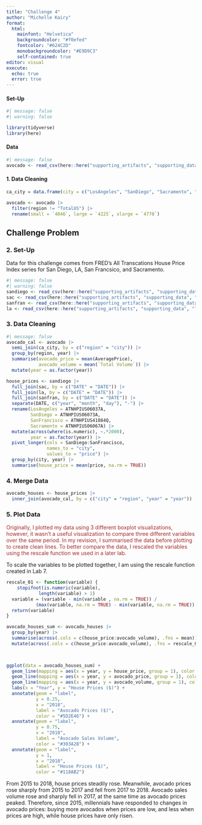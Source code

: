 ```yaml
---
title: "Challenge 4"
author: "Michelle Kairy"
format: 
  html:
    mainfont: "Helvetica"
    backgroundcolor: "#f0efed"
    fontcolor: "#624C2D"
    monobackgroundcolor: "#E9D9C3"
    self-contained: true
editor: visual
execute: 
  echo: true
  error: true
---
```


#### Set-Up

```r
#| message: false
#| warning: false

library(tidyverse)
library(here)
```

#### Data

```r
#| message: false
avocado <- read_csv(here::here("supporting_artifacts", "supporting_data", "avocado.csv"))
```

#### 1. Data Cleaning

```r
ca_city = data.frame(city = c("LosAngeles", "SanDiego", "Sacramento", "SanFrancisco"))

avocado <- avocado |>
  filter(region != "TotalUS") |>
  rename(small = `4046`, large = `4225`, xlarge = `4770`)

```

## Challenge Problem

### 2. Set-Up

Data for this challenge comes from FRED's All Transcations House Price Index series for San Diego, LA, San Francsico, and Sacramento.

```r
#| message: false
#| warning: false
sandiego <- read_csv(here::here("supporting_artifacts", "supporting_data", "sandiego.csv"))
sac <- read_csv(here::here("supporting_artifacts", "supporting_data", "sac.csv"))
sanfran <- read_csv(here::here("supporting_artifacts", "supporting_data", "sanfran.csv"))
la <- read_csv(here::here("supporting_artifacts", "supporting_data", "la.csv"))
```

### 3. Data Cleaning

```r
#| message: false
avocado_cal <- avocado |>
  semi_join(ca_city, by = c("region" = "city")) |>
  group_by(region, year) |>
  summarise(avocado_price = mean(AveragePrice),
            avocado_volume = mean(`Total Volume`)) |>
  mutate(year = as.factor(year))

house_prices <- sandiego |>
  full_join(sac, by = c("DATE" = "DATE")) |>
  full_join(la, by = c("DATE" = "DATE")) |>
  full_join(sanfran, by = c("DATE" = "DATE")) |>
  separate(DATE, c("year", "month", "day"), "-") |>
  rename(LosAngeles = ATNHPIUS06037A,
         SanDiego = ATNHPIUS06073A,
         SanFrancisco = ATNHPIUS41884Q,
         Sacramento = ATNHPIUS06067A) |>
  mutate(across(where(is.numeric), ~.*2000),
         year = as.factor(year)) |>
  pivot_longer(cols = SanDiego:SanFrancisco,
               names_to = "city",
               values_to = "price") |>
  group_by(city, year) |>
  summarise(house_price = mean(price, na.rm = TRUE))

```

### 4. Merge Data

```r
avocado_houses <- house_prices |>
  inner_join(avocado_cal, by = c("city" = "region", "year" = "year"))
```

### 5. Plot Data

[Originally, I plotted my data using 3 different boxplot visualizations, however, it wasn't a useful visualization to compare three different variables over the same period. In my revision, I summarised the data before plotting to create clean lines. To better compare the data, I rescaled the variables using the rescale function we used in a later lab.]{style="color: brown;"}

To scale the variables to be plotted together, I am using the rescale function created in Lab 7.

```r
rescale_01 <- function(variable) {
    stopifnot(is.numeric(variable),
            length(variable) > 1)
  variable = (variable - min(variable , na.rm = TRUE)) / 
           (max(variable, na.rm = TRUE) - min(variable, na.rm = TRUE))
  return(variable)
}
```

```r
avocado_houses_sum <- avocado_houses |>
  group_by(year) |>
  summarise(across(.cols = c(house_price:avocado_volume), .fns = mean)) |>
  mutate(across(.cols = c(house_price:avocado_volume), .fns = rescale_01))
  


ggplot(data = avocado_houses_sum) +
  geom_line(mapping = aes(x = year, y = house_price, group = 1), color = "#118AB2") +
  geom_line(mapping = aes(x = year, y = avocado_price, group = 1), color = "#5D2E46") +
  geom_line(mapping = aes(x = year, y = avocado_volume, group = 1), color = "#303A2B") +
  labs(x = "Year", y = "House Prices ($)") +
  annotate(geom = "label",
           y = 0.25,
           x = "2018", 
           label = "Avocado Prices ($)",
           color = "#5D2E46") +
  annotate(geom = "label",
           y = 0.75,
           x = "2018", 
           label = "Avocado Sales Volume",
           color = "#303A2B") +
  annotate(geom = "label",
           y = 1,
           x = "2018", 
           label = "House Prices ($)",
           color = "#118AB2")
```

From 2015 to 2018, house prices steadily rose. Meanwhile, avocado prices rose sharply from 2015 to 2017 and fell from 2017 to 2018. Avocado sales volume rose and sharply fell in 2017, at the same time as avocado prices peaked. Therefore, since 2015, millennials have responded to changes in avocado prices: buying more avocados when prices are low, and less when prices are high, while house prices have only risen.

